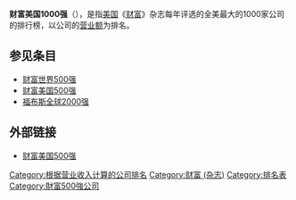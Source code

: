 {{unreferenced|time=2014-12-13T04:55:13+00:00}}
'''财富美国1000强'''（{{lang-en|Fortune 1000}}），是指[[美国|美国]]《[[财富_(杂志)|财富]]》杂志每年评选的全美最大的1000家公司的排行榜，以公司的[[营业额|营业额]]为排名。

==参见条目==
*[[财富世界500强|财富世界500强]]
*[[财富美国500强|财富美国500强]]
*[[福布斯全球2000强|福布斯全球2000强]]

==外部链接==
*[https://fortune.com/fortune500/ 财富美国500强] {{Wayback|url=https://fortune.com/fortune500/ |date=20200723030138 }}

{{美國小作品}}

[[Category:根据营业收入计算的公司排名|Category:根据营业收入计算的公司排名]]
[[Category:财富_(杂志)|Category:财富 (杂志)]]
[[Category:排名表|Category:排名表]]
[[Category:財富500強公司|Category:財富500強公司]]
